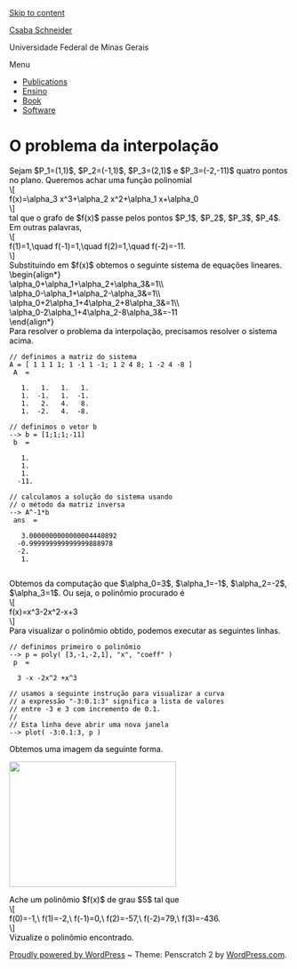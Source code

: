 ::: {#page .hfeed .site}
[Skip to content](#content){.skip-link .screen-reader-text}

::: {.site-branding}
[Csaba Schneider](https://schcs.github.io/WP/)

Universidade Federal de Minas Gerais
:::

Menu

::: {.menu-menu-container}
-   [[Publications](https://schcs.github.io/WP/index.php/publications/)]{#menu-item-69}
-   [[Ensino](https://schcs.github.io/WP/index.php/ensino/)]{#menu-item-70}
-   [[Book](https://schcs.github.io/WP/index.php/book/)]{#menu-item-79}
-   [[Software](https://schcs.github.io/WP/index.php/software/)]{#menu-item-1703}
:::

::: {#content .site-content}
::: {#primary .content-area}
::: {#main .site-main role="main"}
O problema da interpolação {#o-problema-da-interpolação .entry-title}
==========================

::: {.entry-content}
::: {style="color: black;"}
::: {.example}
Sejam \$P\_1=(1,1)\$, \$P\_2=(-1,1)\$, \$P\_3=(2,1)\$ e
\$P\_3=(-2,-11)\$ quatro pontos no plano. Queremos achar uma função
polinomial\
\\\[\
f(x)=\\alpha\_3 x\^3+\\alpha\_2 x\^2+\\alpha\_1 x+\\alpha\_0\
\\\]\
tal que o grafo de \$f(x)\$ passe pelos pontos \$P\_1\$, \$P\_2\$,
\$P\_3\$, \$P\_4\$. Em outras palavras,\
\\\[\
f(1)=1,\\quad f(-1)=1,\\quad f(2)=1,\\quad f(-2)=-11.\
\\\]\
Substituindo em \$f(x)\$ obtemos o seguinte sistema de equações
lineares.\
\\begin{align\*}\
\\alpha\_0+\\alpha\_1+\\alpha\_2+\\alpha\_3&=1\\\\\
\\alpha\_0-\\alpha\_1+\\alpha\_2-\\alpha\_3&=1\\\\\
\\alpha\_0+2\\alpha\_1+4\\alpha\_2+8\\alpha\_3&=1\\\\\
\\alpha\_0-2\\alpha\_1+4\\alpha\_2-8\\alpha\_3&=-11\
\\end{align\*}\
Para resolver o problema da interpolação, precisamos resolver o sistema
acima.

    // definimos a matriz do sistema
    A = [ 1 1 1 1; 1 -1 1 -1; 1 2 4 8; 1 -2 4 -8 ]
     A  = 

       1.   1.   1.   1.
       1.  -1.   1.  -1.
       1.   2.   4.   8.
       1.  -2.   4.  -8.

    // definimos o vetor b
    --> b = [1;1;1;-11] 
     b  = 

       1.
       1.
       1.
      -11.

    // calculamos a solução do sistema usando 
    // o método da matriz inversa
    --> A^-1*b
     ans  =

       3.0000000000000004440892
      -0.999999999999999888978
      -2.
       1.
     

Obtemos da computação que \$\\alpha\_0=3\$, \$\\alpha\_1=-1\$,
\$\\alpha\_2=-2\$, \$\\alpha\_3=1\$. Ou seja, o polinômio procurado é\
\\\[\
f(x)=x\^3-2x\^2-x+3\
\\\]\
Para visualizar o polinômio obtido, podemos executar as seguintes
linhas.

    // definimos primeiro o polinômio
    --> p = poly( [3,-1,-2,1], "x", "coeff" )
     p  = 

      3 -x -2x^2 +x^3

    // usamos a seguinte instrução para visualizar a curva
    // a expressão "-3:0.1:3" significa a lista de valores 
    // entre -3 e 3 com incremento de 0.1.
    // 
    // Esta linha deve abrir uma nova janela 
    --> plot( -3:0.1:3, p )

Obtemos uma imagem da seguinte forma.

![](https://schcs.github.io/WP/wp-content/uploads/2023/05/poly-300x226.jpeg){.alignnone
.size-medium .wp-image-2288 width="300" height="226"
sizes="(max-width: 300px) 100vw, 300px"
srcset="https://schcs.github.io/WP/wp-content/uploads/2023/05/poly-300x226.jpeg 300w, https://schcs.github.io/WP/wp-content/uploads/2023/05/poly.jpeg 610w"}
:::

<div>

</div>

<div>

</div>

::: {.exercise}
Ache um polinômio \$f(x)\$ de grau \$5\$ tal que\
\\\[\
f(0)=-1,\\ f(1)=-2,\\ f(-1)=0,\\ f(2)=-57,\\ f(-2)=79,\\ f(3)=-436.\
\\\]\
Vizualize o polinômio encontrado.
:::
:::
:::
:::
:::
:::

::: {.site-info-wrapper .clear}
::: {.site-info}
[Proudly powered by WordPress](http://wordpress.org/) [ \~ ]{.sep}
Theme: Penscratch 2 by [WordPress.com](https://wordpress.com/themes/).
:::
:::
:::

